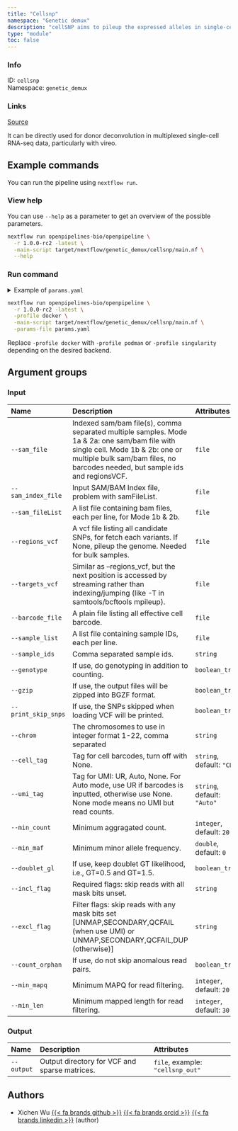 ```yaml
---
title: "Cellsnp"
namespace: "Genetic demux"
description: "cellSNP aims to pileup the expressed alleles in single-cell or bulk RNA-seq data."
type: "module"
toc: false
---
```


::: {.column-margin}

### Info

ID: `cellsnp`  
Namespace: `genetic_demux`

### Links
[Source](https://github.com/openpipelines-bio/openpipeline/blob/1.0.0-rc2/./src/genetic_demux/cellsnp){.btn-action .btn-sm .btn-info .btn role="button"}

:::

It can be directly used for donor deconvolution in multiplexed single-cell RNA-seq data, particularly with vireo.

## Example commands

You can run the pipeline using `nextflow run`.

### View help

You can use `--help` as a parameter to get an overview of the possible parameters.

```bash
nextflow run openpipelines-bio/openpipeline \
  -r 1.0.0-rc2 -latest \
  -main-script target/nextflow/genetic_demux/cellsnp/main.nf \
  --help
```

### Run command

<details>
<summary>Example of `params.yaml`</summary>
```yaml
# Input
# sam_file: "path/to/file"
# sam_index_file: "path/to/file"
# sam_fileList: "path/to/file"
# regions_vcf: "path/to/file"
# targets_vcf: "path/to/file"
# barcode_file: "path/to/file"
# sample_list: "path/to/file"
# sample_ids: "foo"
genotype: false
gzip: false
print_skip_snps: false
# chrom: "foo"
cell_tag: "CB"
umi_tag: "Auto"
min_count: 20
min_maf: 0.0
doublet_gl: false
# incl_flag: "foo"
# excl_flag: "foo"
count_orphan: false
min_mapq: 20
min_len: 30

# Output
# output: "$id.$key.output.output"

# Nextflow input-output arguments
publish_dir: # please fill in - example: "output/"
# param_list: "my_params.yaml"
```
</details>

```bash
nextflow run openpipelines-bio/openpipeline \
  -r 1.0.0-rc2 -latest \
  -profile docker \
  -main-script target/nextflow/genetic_demux/cellsnp/main.nf \
  -params-file params.yaml
```

:::{.callout-note}
Replace `-profile docker` with `-profile podman` or `-profile singularity` depending on the desired backend.
:::

## Argument groups

### Input

|Name                |Description                                                                                                                                                                                                      |Attributes                  |
|:-------------------|:----------------------------------------------------------------------------------------------------------------------------------------------------------------------------------------------------------------|:---------------------------|
|`--sam_file`        |Indexed sam/bam file(s), comma separated multiple samples. Mode 1a & 2a: one sam/bam file with single cell. Mode 1b & 2b: one or multiple bulk sam/bam files, no barcodes needed, but sample ids and regionsVCF. |`file`                      |
|`--sam_index_file`  |Input SAM/BAM Index file, problem with samFileList.                                                                                                                                                              |`file`                      |
|`--sam_fileList`    |A list file containing bam files, each per line, for Mode 1b & 2b.                                                                                                                                               |`file`                      |
|`--regions_vcf`     |A vcf file listing all candidate SNPs, for fetch each variants. If None, pileup the genome. Needed for bulk samples.                                                                                             |`file`                      |
|`--targets_vcf`     |Similar as --regions_vcf, but the next position is accessed by streaming rather than indexing/jumping (like -T in samtools/bcftools mpileup).                                                                    |`file`                      |
|`--barcode_file`    |A plain file listing all effective cell barcode.                                                                                                                                                                 |`file`                      |
|`--sample_list`     |A list file containing sample IDs, each per line.                                                                                                                                                                |`file`                      |
|`--sample_ids`      |Comma separated sample ids.                                                                                                                                                                                      |`string`                    |
|`--genotype`        |If use, do genotyping in addition to counting.                                                                                                                                                                   |`boolean_true`              |
|`--gzip`            |If use, the output files will be zipped into BGZF format.                                                                                                                                                        |`boolean_true`              |
|`--print_skip_snps` |If use, the SNPs skipped when loading VCF will be printed.                                                                                                                                                       |`boolean_true`              |
|`--chrom`           |The chromosomes to use in integer format 1-22, comma separated                                                                                                                                                   |`string`                    |
|`--cell_tag`        |Tag for cell barcodes, turn off with None.                                                                                                                                                                       |`string`, default: `"CB"`   |
|`--umi_tag`         |Tag for UMI: UR, Auto, None. For Auto mode, use UR if barcodes is inputted, otherwise use None. None mode means no UMI but read counts.                                                                          |`string`, default: `"Auto"` |
|`--min_count`       |Minimum aggragated count.                                                                                                                                                                                        |`integer`, default: `20`    |
|`--min_maf`         |Minimum minor allele frequency.                                                                                                                                                                                  |`double`, default: `0`      |
|`--doublet_gl`      |If use, keep doublet GT likelihood, i.e., GT=0.5 and GT=1.5.                                                                                                                                                     |`boolean_true`              |
|`--incl_flag`       |Required flags: skip reads with all mask bits unset.                                                                                                                                                             |`string`                    |
|`--excl_flag`       |Filter flags: skip reads with any mask bits set [UNMAP,SECONDARY,QCFAIL (when use UMI) or UNMAP,SECONDARY,QCFAIL,DUP (otherwise)]                                                                                |`string`                    |
|`--count_orphan`    |If use, do not skip anomalous read pairs.                                                                                                                                                                        |`boolean_true`              |
|`--min_mapq`        |Minimum MAPQ for read filtering.                                                                                                                                                                                 |`integer`, default: `20`    |
|`--min_len`         |Minimum mapped length for read filtering.                                                                                                                                                                        |`integer`, default: `30`    |


### Output

|Name       |Description                                   |Attributes                       |
|:----------|:---------------------------------------------|:--------------------------------|
|`--output` |Output directory for VCF and sparse matrices. |`file`, example: `"cellsnp_out"` |

## Authors


  * Xichen Wu [{{< fa brands github >}}](https://github.com/wxicu) [{{< fa brands orcid >}}](https://orcid.org/0009-0008-2168-4508) [{{< fa brands linkedin >}}](https://linkedin.com/in/xichen-wu) (author)
